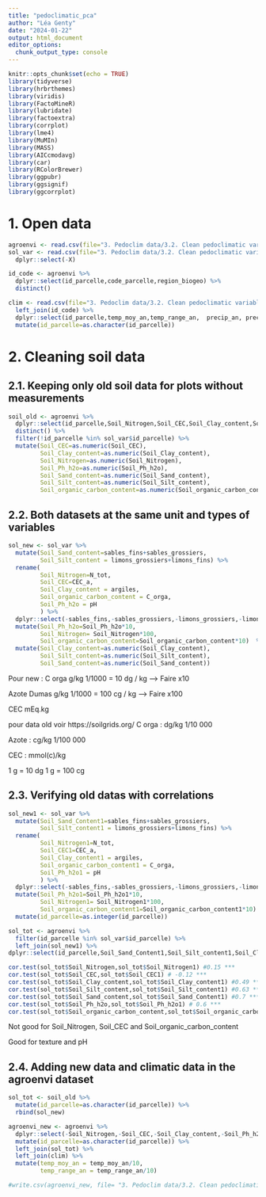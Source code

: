 ```yaml
---
title: "pedoclimatic_pca"
author: "Léa Genty"
date: "2024-01-22"
output: html_document
editor_options: 
  chunk_output_type: console
---
```


```r
knitr::opts_chunk$set(echo = TRUE)
library(tidyverse)
library(hrbrthemes)
library(viridis)
library(FactoMineR)
library(lubridate)
library(factoextra)
library(corrplot)
library(lme4)
library(MuMIn)
library(MASS)
library(AICcmodavg)
library(car)
library(RColorBrewer)
library(ggpubr)
library(ggsignif)
library(ggcorrplot)
```

# 1. Open data
```r
agroenvi <- read.csv(file="3. Pedoclim data/3.2. Clean pedoclimatic variables/Raw/Agroenvironnement.csv",sep=";",fileEncoding="latin1")
sol_var <- read.csv(file="3. Pedoclim data/3.2. Clean pedoclimatic variables/Raw/clean_soil_var.csv",sep=",") %>% 
  dplyr::select(-X)

id_code <- agroenvi %>% 
  dplyr::select(id_parcelle,code_parcelle,region_biogeo) %>% 
  distinct()

clim <- read.csv(file="3. Pedoclim data/3.2. Clean pedoclimatic variables/Raw/2023-07-12_Sol_climat.csv",sep=";") %>% 
  left_join(id_code) %>% 
  dplyr::select(id_parcelle,temp_moy_an,temp_range_an,  precip_an, precip_season) %>% 
  mutate(id_parcelle=as.character(id_parcelle))
```

# 2. Cleaning soil data
## 2.1. Keeping only old soil data for plots without measurements
```r
soil_old <- agroenvi %>% 
  dplyr::select(id_parcelle,Soil_Nitrogen,Soil_CEC,Soil_Clay_content,Soil_Ph_h2o,Soil_organic_carbon_content,Soil_Sand_content,Soil_Silt_content) %>% 
  distinct() %>% 
  filter(!id_parcelle %in% sol_var$id_parcelle) %>% 
  mutate(Soil_CEC=as.numeric(Soil_CEC),
         Soil_Clay_content=as.numeric(Soil_Clay_content),
         Soil_Nitrogen=as.numeric(Soil_Nitrogen),
         Soil_Ph_h2o=as.numeric(Soil_Ph_h2o),
         Soil_Sand_content=as.numeric(Soil_Sand_content),
         Soil_Silt_content=as.numeric(Soil_Silt_content),
         Soil_organic_carbon_content=as.numeric(Soil_organic_carbon_content))
```

## 2.2. Both datasets at the same unit and types of variables
```r
sol_new <- sol_var %>% 
  mutate(Soil_Sand_content=sables_fins+sables_grossiers,
         Soil_Silt_content = limons_grossiers+limons_fins) %>% 
  rename(
         Soil_Nitrogen=N_tot,
         Soil_CEC=CEC_a,
         Soil_Clay_content = argiles,
         Soil_organic_carbon_content = C_orga,
         Soil_Ph_h2o = pH
         ) %>% 
  dplyr::select(-sables_fins,-sables_grossiers,-limons_grossiers,-limons_fins,-CEC_b,-phosphore_mg_kg) %>% 
  mutate(Soil_Ph_h2o=Soil_Ph_h2o*10,
         Soil_Nitrogen= Soil_Nitrogen*100,
         Soil_organic_carbon_content=Soil_organic_carbon_content*10)  %>% 
  mutate(Soil_Clay_content=as.numeric(Soil_Clay_content),
         Soil_Silt_content=as.numeric(Soil_Silt_content),
         Soil_Sand_content=as.numeric(Soil_Sand_content))
```
Pour new :
C orga g/kg
1/1000
= 10 dg / kg
--> Faire x10

Azote Dumas g/kg 
1/1000
= 100 cg / kg
--> Faire x100

CEC mEq.kg

pour data old voir https://soilgrids.org/
C orga : dg/kg
1/10 000

Azote : cg/kg
1/100 000

CEC : mmol(c)/kg

1 g = 10 dg
1 g = 100 cg

## 2.3. Verifying old datas with correlations
```r
sol_new1 <- sol_var %>% 
  mutate(Soil_Sand_Content1=sables_fins+sables_grossiers,
         Soil_Silt_content1 = limons_grossiers+limons_fins) %>% 
  rename(
         Soil_Nitrogen1=N_tot,
         Soil_CEC1=CEC_a,
         Soil_Clay_content1 = argiles,
         Soil_organic_carbon_content1 = C_orga,
         Soil_Ph_h2o1 = pH
         ) %>% 
  dplyr::select(-sables_fins,-sables_grossiers,-limons_grossiers,-limons_fins,-CEC_b,-phosphore_mg_kg) %>% 
  mutate(Soil_Ph_h2o1=Soil_Ph_h2o1*10,
         Soil_Nitrogen1= Soil_Nitrogen1*100,
         Soil_organic_carbon_content1=Soil_organic_carbon_content1*10) %>% 
  mutate(id_parcelle=as.integer(id_parcelle))

sol_tot <- agroenvi %>% 
  filter(id_parcelle %in% sol_var$id_parcelle) %>% 
  left_join(sol_new1) %>% 
dplyr::select(id_parcelle,Soil_Sand_Content1,Soil_Silt_content1,Soil_Clay_content1,Soil_Nitrogen1,Soil_CEC1,Soil_organic_carbon_content1,Soil_Ph_h2o1,Soil_Sand_content,Soil_Silt_content,Soil_Clay_content,Soil_Nitrogen,Soil_CEC,Soil_organic_carbon_content,Soil_Ph_h2o)

cor.test(sol_tot$Soil_Nitrogen,sol_tot$Soil_Nitrogen1) #0.15 ***
cor.test(sol_tot$Soil_CEC,sol_tot$Soil_CEC1) # -0.12 ***
cor.test(sol_tot$Soil_Clay_content,sol_tot$Soil_Clay_content1) #0.49 ***
cor.test(sol_tot$Soil_Silt_content,sol_tot$Soil_Silt_content1) #0.63 ***
cor.test(sol_tot$Soil_Sand_content,sol_tot$Soil_Sand_Content1) #0.7 ***
cor.test(sol_tot$Soil_Ph_h2o,sol_tot$Soil_Ph_h2o1) # 0.6 ***
cor.test(sol_tot$Soil_organic_carbon_content,sol_tot$Soil_organic_carbon_content1) # 0.26 ***
```
Not good for Soil_Nitrogen, Soil_CEC and Soil_organic_carbon_content

Good for texture and pH

## 2.4. Adding new data and climatic data in the agroenvi dataset
```r
sol_tot <- soil_old %>% 
  mutate(id_parcelle=as.character(id_parcelle)) %>% 
  rbind(sol_new)

agroenvi_new <- agroenvi %>% 
  dplyr::select(-Soil_Nitrogen,-Soil_CEC,-Soil_Clay_content,-Soil_Ph_h2o,-Soil_organic_carbon_content,-Soil_Sand_content,-Soil_Silt_content) %>% 
  mutate(id_parcelle=as.character(id_parcelle)) %>% 
  left_join(sol_tot) %>% 
  left_join(clim) %>% 
  mutate(temp_moy_an = temp_moy_an/10,
         temp_range_an = temp_range_an/10)

#write.csv(agroenvi_new, file= "3. Pedoclim data/3.2. Clean pedoclimatic variables/Processed/Agroenvironnement_new.csv")
```
